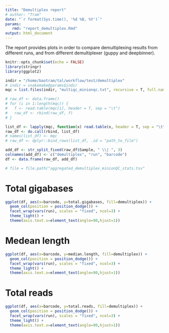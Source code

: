 ```yaml
---
title: "Demultiplex report"
# author: "Tram"
date: "`r format(Sys.time(), '%d %B, %Y')`"
params:
   rmd: "report_demultiplex.Rmd"
output: html_document
---
```

The report provides plots in order to compare demultiplexing results from different runs, and from different demultiplexer (guppy and deepbinner).

```r
knitr::opts_chunk$set(echo = FALSE)
library(stringr)
library(ggplot2)
```


```r
indir = "/home/baotram/tal/workflow/test/demultiplex"
# indir = snakemake@params$indir
mqc = list.files(indir, "multiqc_minionqc.txt", recursive = T, full.names = T)

# raw_df <- data.frame()
# for (i in 1:length(mqc)) {
#   f <- read.table(mqc[i], header = T, sep = "\t")
#   raw_df <- rbind(raw_df, f)
# }

list_df <- lapply(mqc, function(x) read.table(x, header = T, sep = "\t"))
raw_df <- do.call(rbind, list_df)
# names(list_df) <- mqc
# raw_df <- dplyr::bind_rows(list_df, .id = "path_to_file")
```

```r
add_df <- str_split_fixed(raw_df$Sample, " \\| ", 3)
colnames(add_df) <- c("demultiplex", "run", "barcode")
df <- data.frame(raw_df, add_df)

# file = file.path("aggregated_demultiplex_minionQC_stats.tsv"
```

# Total gigabases

```r
ggplot(df, aes(x=barcode, y=total.gigabases, fill=demultiplex)) +
  geom_col(position = position_dodge()) +
  facet_wrap(vars(run), scales = "fixed", ncol=3) +
  theme_light() +
  theme(axis.text.x=element_text(angle=90,hjust=1))
```

# Medean length

```r
ggplot(df, aes(x=barcode, y=median.length, fill=demultiplex)) +
  geom_col(position = position_dodge()) +
  facet_wrap(vars(run), scales = "fixed", ncol=3) +
  theme_light() +
  theme(axis.text.x=element_text(angle=90,hjust=1))
```

# Total reads

```r
ggplot(df, aes(x=barcode, y=total.reads, fill=demultiplex)) +
  geom_col(position = position_dodge()) +
  facet_wrap(vars(run), scales = "fixed", ncol=3) +
  theme_light() +
  theme(axis.text.x=element_text(angle=90,hjust=1))
```

